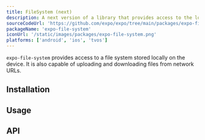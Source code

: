 ```yaml
---
title: FileSystem (next)
description: A next version of a library that provides access to the local file system on the device.
sourceCodeUrl: 'https://github.com/expo/expo/tree/main/packages/expo-file-system/next'
packageName: 'expo-file-system'
iconUrl: '/static/images/packages/expo-file-system.png'
platforms: ['android', 'ios', 'tvos']
---
```



`expo-file-system` provides access to a file system stored locally on the device. It is also capable of uploading and downloading files from network URLs.

## Installation

<APIInstallSection />

## Usage

## API

<APISection packageName="expo-file-system-next" apiName="FileSystem Next" />
